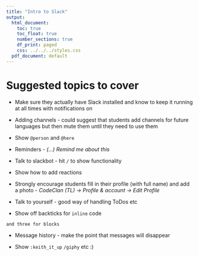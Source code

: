 ```yaml
---
title: "Intro to Slack"
output:
  html_document:
    toc: true
    toc_float: true
    number_sections: true
    df_print: paged
    css: ../../../styles.css
  pdf_document: default
---
```


# Suggested topics to cover

* Make sure they actually have Slack installed and know to keep it running at all times with notifications on

* Adding channels - could suggest that students add channels for future languages but then mute them until they need to use them

* Show `@person` and `@here`

* Reminders - *(...) Remind me about this*

* Talk to slackbot - hit `/` to show functionality

* Show how to add reactions

* Strongly encourage students fill in their profile (with full name) and add a photo - *CodeClan (TL) -> Profile & account -> Edit Profile*

* Talk to yourself - good way of handling ToDos etc

* Show off backticks for `inline` code 

```
and three for blocks
```

* Message history - make the point that messages will disappear

* Show `:keith_it_up` `/giphy` etc :)




